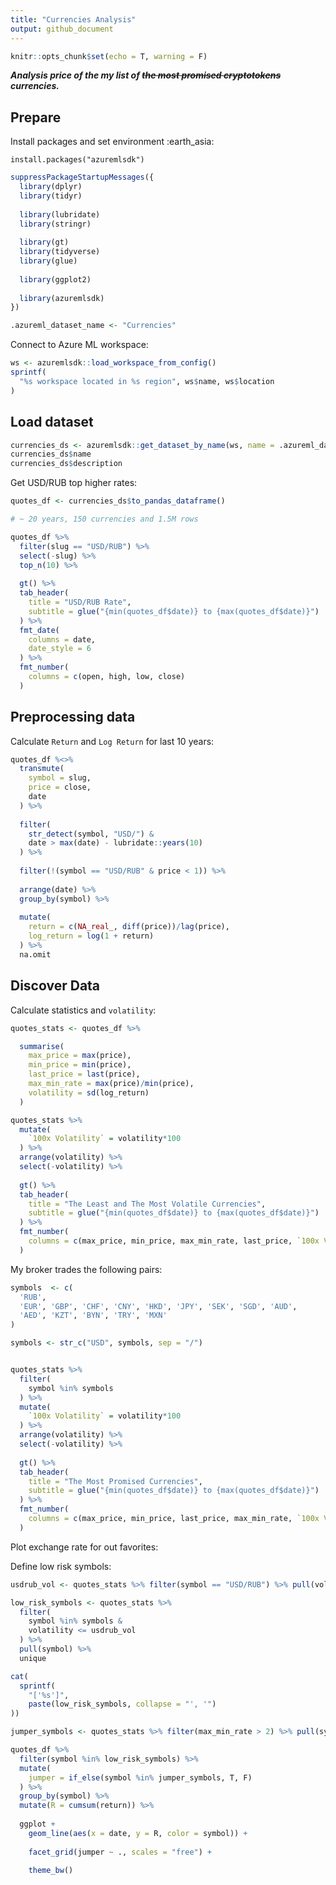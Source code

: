 ```yaml
---
title: "Currencies Analysis"
output: github_document
---
```


```r
knitr::opts_chunk$set(echo = T, warning = F)
```

***Analysis price of the my list of ~~the most promised cryptotokens~~ currencies.***

## Prepare

Install packages and set environment :earth_asia:

`install.packages("azuremlsdk")`

```r
suppressPackageStartupMessages({
  library(dplyr)
  library(tidyr)
  
  library(lubridate)
  library(stringr)
  
  library(gt)
  library(tidyverse)
  library(glue)
  
  library(ggplot2)
  
  library(azuremlsdk)
})
```


```r
.azureml_dataset_name <- "Currencies"
```


Connect to Azure ML workspace:

```r
ws <- azuremlsdk::load_workspace_from_config()
sprintf(
  "%s workspace located in %s region", ws$name, ws$location
)
```


## Load dataset

```r
currencies_ds <- azuremlsdk::get_dataset_by_name(ws, name = .azureml_dataset_name)
currencies_ds$name
currencies_ds$description
```
Get USD/RUB top higher rates:

```r
quotes_df <- currencies_ds$to_pandas_dataframe()

# ~ 20 years, 150 currencies and 1.5M rows

quotes_df %>%
  filter(slug == "USD/RUB") %>%
  select(-slug) %>% 
  top_n(10) %>% 
  
  gt() %>%
  tab_header(
    title = "USD/RUB Rate",
    subtitle = glue("{min(quotes_df$date)} to {max(quotes_df$date)}")
  ) %>%
  fmt_date(
    columns = date,
    date_style = 6
  ) %>%
  fmt_number(
    columns = c(open, high, low, close)
  )
```

## Preprocessing data

Calculate `Return` and `Log Return` for last 10 years: 

```r
quotes_df %<>% 
  transmute(
    symbol = slug,
    price = close,
    date
  ) %>% 
  
  filter(
    str_detect(symbol, "USD/") &
    date > max(date) - lubridate::years(10)
  ) %>% 
  
  filter(!(symbol == "USD/RUB" & price < 1)) %>% 
  
  arrange(date) %>% 
  group_by(symbol) %>%
  
  mutate(
    return = c(NA_real_, diff(price))/lag(price),
    log_return = log(1 + return)
  ) %>% 
  na.omit
```

## Discover Data

Calculate statistics and `volatility`:

```r
quotes_stats <- quotes_df %>% 

  summarise(
    max_price = max(price), 
    min_price = min(price),
    last_price = last(price),
    max_min_rate = max(price)/min(price),
    volatility = sd(log_return)
  )

quotes_stats %>% 
  mutate(
    `100x Volatility` = volatility*100
  ) %>% 
  arrange(volatility) %>% 
  select(-volatility) %>% 
  
  gt() %>% 
  tab_header(
    title = "The Least and The Most Volatile Currencies",
    subtitle = glue("{min(quotes_df$date)} to {max(quotes_df$date)}")
  ) %>%
  fmt_number(
    columns = c(max_price, min_price, max_min_rate, last_price, `100x Volatility`)
  )
```
My broker trades the following pairs:

```r
symbols  <- c(
  'RUB', 
  'EUR', 'GBP', 'CHF', 'CNY', 'HKD', 'JPY', 'SEK', 'SGD', 'AUD',  
  'AED', 'KZT', 'BYN', 'TRY', 'MXN'
)

symbols <- str_c("USD", symbols, sep = "/")


quotes_stats %>% 
  filter(
    symbol %in% symbols
  ) %>% 
  mutate(
    `100x Volatility` = volatility*100
  ) %>% 
  arrange(volatility) %>% 
  select(-volatility) %>% 
  
  gt() %>% 
  tab_header(
    title = "The Most Promised Currencies",
    subtitle = glue("{min(quotes_df$date)} to {max(quotes_df$date)}")
  ) %>%
  fmt_number(
    columns = c(max_price, min_price, last_price, max_min_rate, `100x Volatility`)
  )

```
Plot exchange rate for out favorites:

Define low risk symbols:

```r
usdrub_vol <- quotes_stats %>% filter(symbol == "USD/RUB") %>% pull(volatility)

low_risk_symbols <- quotes_stats %>% 
  filter(
    symbol %in% symbols &
    volatility <= usdrub_vol
  ) %>% 
  pull(symbol) %>% 
  unique

cat(
  sprintf(
    "['%s']",
    paste(low_risk_symbols, collapse = "', '")
))
```


```r
jumper_symbols <- quotes_stats %>% filter(max_min_rate > 2) %>% pull(symbol)

quotes_df %>% 
  filter(symbol %in% low_risk_symbols) %>% 
  mutate(
    jumper = if_else(symbol %in% jumper_symbols, T, F)
  ) %>% 
  group_by(symbol) %>% 
  mutate(R = cumsum(return)) %>% 
  
  ggplot + 
    geom_line(aes(x = date, y = R, color = symbol)) +
    
    facet_grid(jumper ~ ., scales = "free") +
    
    theme_bw()
```





